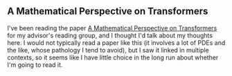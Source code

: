 ## A Mathematical Perspective on Transformers

I've been reading the paper
[A Mathematical Perspective on Transformers](https://arxiv.org/pdf/2312.10794.pdf "A Mathematical Perspective on Transformers")
for my advisor's reading group, and I thought I'd talk about my thoughts here. I
would not typically read a paper like this (it involves a lot of PDEs and the
like, whose pathology I tend to avoid), but I saw it linked in multiple
contexts, so it seems like I have little choice in the long run about whether
I'm going to read it.
